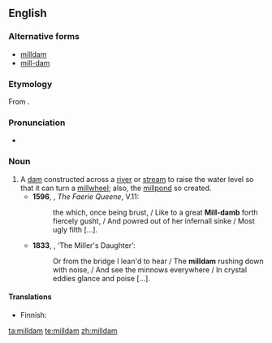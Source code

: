 ==English==
{{wikipedia}}
===Alternative forms===
*[[milldam]]
*[[mill-dam]]

===Etymology===
From {{compound|mill|dam}}.

===Pronunciation===
*{{a|UK}} {{IPA|/ˈmɪldam/}}

===Noun===
{{en-noun}}

# A [[dam]] constructed across a [[river]] or [[stream]] to raise the water level so that it can turn a [[millwheel]]; also, the [[millpond]] so created.
#*'''1596''', {{w|Edmund Spenser}}, ''The Faerie Queene'', V.11:
#*:the which, once being brust, / Like to a great '''Mill-damb''' forth fiercely gusht, / And powred out of her infernall sinke / Most ugly filth […].
#*'''1833''', {{Alfred, Lord Tennyson}}, ‘The Miller's Daughter’:
#*:Or from the bridge I lean'd to hear / The '''milldam''' rushing down with noise, / And see the minnows everywhere / In crystal eddies glance and poise […].

====Translations====
{{trans-top|dam constructed in order to create a millpond}}
* Finnish: {{t-|fi|myllypato}}
{{trans-mid}}
{{trans-bottom}}

[[ta:milldam]]
[[te:milldam]]
[[zh:milldam]]